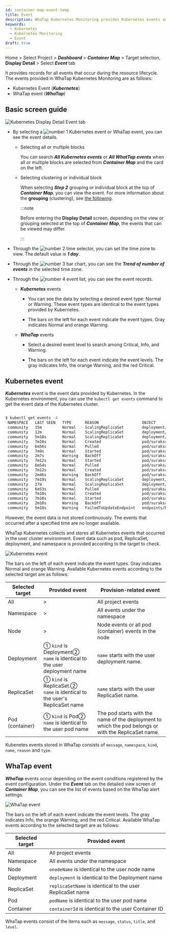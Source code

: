 ```yaml
---
id: container-map-event-temp
title: Event
description: WhaTap Kubernetes Monitoring provides Kubernetes events and WhaTap events.
keywords:
  - Kubernetes
  - Kubernetes Monitoring
  - Event
draft: true
---
```


Home > Select Project > **_Dashboard_** > **_Container Map_** > Target selection, **Display Detail** > Select **_Event_** tab

It provides records for all events that occur during the resource lifecycle. The events provided in WhaTap Kubernetes Monitoring are as follows:

- Kubernetes Event (**_Kubernetes_**)
- WhaTap event (**_WhaTap_**)

## Basic screen guide

![Kubernetes Display Detail Event tab](/img/k8s-event-default2.png)

- By selecting a ![number 1](/img/number-01.png) Kubernetes event or WhaTap event, you can see the event details. 

  - Selecting all or multiple blocks

    You can search **_All Kubernetes events_** or **_All WhatTap events_** when all or multiple blocks are selected from **_Container Map_** and the card on the left.

  - Selecting clustering or individual block

    When selecting **_Step 2_** grouping or individual block at the top of **_Container Map_**, you can view the event. For more information about the **grouping** (clustering), see [the following](container-group).

    :::note

    Before entering the **Display Detail** screen, depending on the view or grouping selected at the top of **_Container Map_**, the events that can be viewed may differ.

    :::

- Through the ![number 2](/img/number-02.png) time selector, you can set the time zone to view. The default value is **_1 day_**.

- Through the ![number 3](/img/number-03.png) bar chart, you can see the **_Trend of number of events_** in the selected time zone.

- Through the ![number 4](/img/number-04.png) event list, you can see the event records. 

  - **_Kubernetes_** events

    - You can see the data by selecting a desired event type: <span class='k8s-normal'>Normal</span> or <span class='slow'>Warning</span>. These event types are identical to the event types provided by Kubernetes.

    - The bars on the left for each event indicate the event types. Gray indicates <span class='k8s-normal'>Normal</span> and orange <span class='slow'>Warning</span>.

  - **_WhaTap_** events

    - Select a desired event level to search among <span class='vslow'>Critical</span>, <span class='k8s-normal'>Info</span>, and <span class='slow'>Warning</span>.

    - The bars on the left for each event indicate the event levels. The gray indicates <span class='k8s-normal'>Info</span>, the orange <span class='slow'>Warning</span>, and the red <span class='vslow'>Critical</span>.

## Kubernetes event

**_Kubernetes_** event is the event data provided by Kubernetes. In the Kubernetes environment, you can use the `kubectl get events` command to get the event data of the Kubernetes cluster.

```bash

$ kubectl get events -A
 NAMESPACE   LAST SEEN   TYPE      REASON                   OBJECT                            MESSAGE
 community   15m         Normal    ScalingReplicaSet        deployment/baekdusan              Scaled up replica set baekdusan-59554d4859 to 5`
 community   12m         Normal    ScalingReplicaSet        deployment/suraksan               Scaled down replica set suraksan-66fc4bf889 to 3
 community   5m18s       Normal    ScalingReplicaSet        deployment/baekdusan              Scaled down replica set baekdusan-59554d4859 to 3
 community   7m10s       Normal    Created                  pod/suraksan-66fc4bf889-h2cw8     Created container suraksan
 community   6m56s       Normal    Pulled                   pod/suraksan-66fc4bf889-h2cw8     Container image "123456789123.dkr.ecr.ap-northeast-2.amazonaws.com/suraksan:0.48" already present on machine
 community   7m9s        Normal    Started                  pod/suraksan-66fc4bf889-h2cw8     Started container suraksan
 community   2m7s        Warning   BackOff                  pod/suraksan-66fc4bf889-h2cw8     Back-off restarting failed container
 community   7m12s       Normal    Started                  pod/suraksan-66fc4bf889-t27rp     Started container suraksan
 community   6m54s       Normal    Pulled                   pod/suraksan-66fc4bf889-t27rp     Container image "123456789123.dkr.ecr.ap-northeast-2.amazonaws.com/suraksan:0.48" already present on machine
 community   7m12s       Normal    Created                  pod/suraksan-66fc4bf889-t27rp     Created container suraksan
 community   2m46s       Warning   BackOff                  pod/suraksan-66fc4bf889-t27rp     Back-off restarting failed container
 community   7m19s       Normal    ScalingReplicaSet        deployment/mountain               Scaled up replica set mountain-6795bfbc54 to 5
 community   27m         Normal    ScalingReplicaSet        deployment/mountain               Scaled down replica set mountain-6795bfbc54 to 4
 community   6m53s       Normal    Pulled                   pod/suraksan-66fc4bf889-mjbsj     Container image "123456789123.dkr.ecr.ap-northeast-2.amazonaws.com/suraksan:0.48" already present on machine
 community   7m10s       Normal    Created                  pod/suraksan-66fc4bf889-mjbsj     Created container suraksan
 community   7m10s       Normal    Started                  pod/suraksan-66fc4bf889-mjbsj     Started container suraksan
 community   2m10s       Warning   BackOff                  pod/suraksan-66fc4bf889-mjbsj     Back-off restarting failed container
 community   5m18s       Warning   FailedToUpdateEndpoint   endpoints/baekdusan-svc           Failed to update endpoint community/baekdusan-svc: Operation cannot be fulfilled on endpoints "baekdusan-svc": the object has been modified; please apply your changes to the latest version and try again

```

However, the event data is not stored continuously. The events that occurred after a specified time are no longer available. 

WhaTap Kubernetes collects and stores all Kubernetes events that occurred in the user cluster environment. Event data such as pod, ReplicaSet, deployment, and namespace is provided according to the target to check.

![Kubernetes event](https://img.whatap.io/media/images/whatap_kubernetes_container_map_event_k8s.png)

The bars on the left of each event indicate the event types. Gray indicates <span class='k8s-normal'>Normal</span> and orange <span class='slow'>Warning</span>. Available Kubernetes events according to the selected target are as follows:

| Selected target                    | Provided event                                                                  | Provision-related event                                                                              |
| ---------------------------------- | ------------------------------------------------------------------------------- | ---------------------------------------------------------------------------------------------------- |
| All                                | >                                                                               | All project events                                                                                   |
| Namespace                          | >                                                                               | All events under the namespace                                                                       |
| Node                               | >                                                                               | Node events or all pod (container) events in the node                             |
| Deployment                         | ① `kind` is Deployment② <br/>`name` is identical to the user deployment name    | `name` starts with the user deployment name.                                                         |
| ReplicaSet                         | ① `kind` is ReplicaSet.② <br/>`name` is identical to the user's ReplicaSet name | `name` starts with the user ReplicaSet name.                                                         |
| Pod (container) | ① `kind` is Pod② <br/>`name` is identical to the user pod name                  | The pod starts with the name of the deployment to which the pod belongs or with the ReplicaSet name. |

Kubenetes events stored in WhaTap consists of `message`, `namespace`, `kind`, `name`, `reason` and `type`.

## WhaTap event

**_WhaTap_** events occur depending on the event conditions registered by the event configuration. Under the **_Event_** tab on the detailed view screen of **_Container Map_**, you can see the list of events based on the WhaTap alert settings. 

![WhaTap event](https://img.whatap.io/media/images/whatap_kubernetes_container_map_event_whatap.png)

The bars on the left of each event indicate the event levels. The gray indicates <span class='k8s-normal'>Info</span>, the orange <span class='slow'>Warning</span>, and the red <span class='vslow'>Critical</span>. Available WhaTap events according to the selected target are as follows:

| Selected target  | Provided event                                              |
| ---------------- | ----------------------------------------------------------- |
| All              | All project events                                          |
| Namespace        | All events under the namespace                              |
| Node             | `onodeName` is identical to the user node name              |
| Deployment       | `deployment` is identical to the Deployment name            |
| ReplicaSet       | `replicaSetName` is identical to the user ReplicaSet name   |
| Pod              | `podName` is identical to the user pod name                 |
| Container        | `containerId` is identical to the user Container ID         |

WhaTap events consist of the items such as `message`, `status`, `title`, and `level`.
